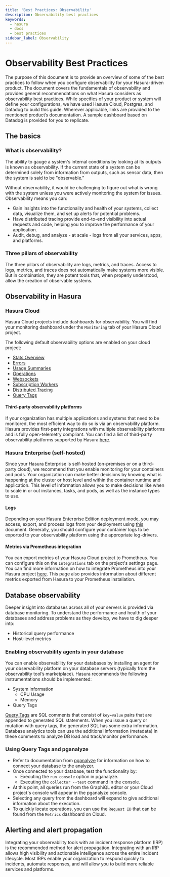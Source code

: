```yaml
---
title: 'Best Practices: Observability'
description: Observability best practices
keywords:
  - hasura
  - docs
  - best practices
sidebar_label: Observability
---
```


# Observability Best Practices

The purpose of this document is to provide an overview of some of the best practices to follow when you configure observability for your Hasura-driven product. The document covers the fundamentals of observability and provides general recommendations on what Hasura considers as observability best practices. While specifics of your product or system will define your configurations, we have used Hasura Cloud, Postgres, and Datadog to build this guide. Wherever applicable, links are provided to the mentioned product’s documentation. A sample dashboard based on Datadog is provided for you to replicate.

## The basics

### What is observability?

The ability to gauge a system's internal conditions by looking at its outputs is known as observability. If the current state of a system can be determined solely from information from outputs, such as sensor data, then the system is said to be "observable.”

Without observability, it would be challenging to figure out what is wrong with the system unless you were actively monitoring the system for issues. Observability means you can:

- Gain insights into the functionality and health of your systems, collect data, visualize them, and set up alerts for potential problems.
- Have distributed tracing provide end-to-end visibility into actual requests and code, helping you to improve the performance of your application.
- Audit, debug, and analyze - at scale - logs from all your services, apps, and platforms. 

### Three pillars of observability

The three pillars of observability are logs, metrics, and traces. Access to logs, metrics, and traces does not automatically make systems more visible. But in combination, they are potent tools that, when properly understood, allow the creation of observable systems.

## Observability in Hasura

### Hasura Cloud

Hasura Cloud projects include dashboards for observability. You will find your monitoring dashboard under the `Monitoring` tab of your Hasura Cloud project.

The following default observability options are enabled on your cloud project:

- [Stats Overview](https://hasura.io/docs/latest/observability/overview/)
- [Errors](https://hasura.io/docs/latest/observability/errors/)
- [Usage Summaries](https://hasura.io/docs/latest/observability/usage/)
- [Operations](https://hasura.io/docs/latest/observability/operations/)
- [Websockets](https://hasura.io/docs/latest/observability/websockets/)
- [Subscription Workers](https://hasura.io/docs/latest/observability/subscription-workers/)
- [Distributed Tracing](https://hasura.io/docs/latest/observability/tracing/)
- [Query Tags](https://hasura.io/docs/latest/observability/query-tags/)

#### Third-party observability platforms

If your organization has multiple applications and systems that need to be monitored, the most efficient way to do so is via an observability platform. Hasura provides first-party integrations with multiple observability platforms and is fully open-telemetry compliant. You can find a list of third-party observability platforms supported by Hasura [here](/observability/integrations/index.mdx).

### Hasura Enterprise (self-hosted)

Since your Hasura Enterprise is self-hosted (on-premises or on a third-party cloud), we recommend that you enable monitoring for your containers and pods. Your organization can make better decisions by knowing what is happening at the cluster or host level and within the container runtime and application. This level of information allows you to make decisions like when to scale in or out instances, tasks, and pods, as well as the instance types to use.

#### Logs
Depending on your Hasura Enterprise Edition deployment mode, you may access, export, and process logs from your deployment using [this](/deployment/logging.mdx#log-types) document. Generally, you should configure your container logs to be exported to your observability platform using the appropriate log-drivers. 


#### Metrics via Prometheus integration
You can export metrics of your Hasura Cloud project to Prometheus. You can configure this on the `Integrations` tab on the project's settings page. You can find more information on how to integrate Prometheus into your Hasura project [here](/enterprise/metrics.mdx). This page also provides information about different metrics exported from Hasura to your Prometheus installation.

## Database observability

Deeper insight into databases across all of your servers is provided via database monitoring. To understand the performance and health of your databases and address problems as they develop, we have to dig deeper into: 

- Historical query performance
- Host-level metrics

### Enabling observability agents in your database

You can enable observability for your databases by installing an agent for your observability platform on your database servers (typically from the observability tool’s marketplace). Hasura recommends the following instrumentations should be implemented:

- System information
  - CPU Usage
  - Memory
- Query Tags

[Query Tags](/observability/query-tags.mdx) are SQL comments that consist of `key=value` pairs that are appended to generated SQL statements. When you issue a query or mutation with query tags, the generated SQL has some extra information. Database analytics tools can use the additional information (metadata) in these comments to analyze DB load and track/monitor performance.

### Using Query Tags and pganalyze

- Refer to documentation from [pganalyze](https://pganalyze.com/docs) for information on how to connect your database to the analyzer.
- Once connected to your database, test the functionality by:
  - Executing the `run console` option in pganalyze.
  - Executing the `collector --test` command in the console.
- At this point, all queries run from the GraphiQL editor or your Cloud project's console will appear in the pganalyze console.
- Selecting any query from the dashboard will expand to give additional information about the execution.
- To quickly locate operations, you can use the `Request ID` that can be found from the `Metrics` dashboard on Cloud.


## Alerting and alert propagation

Integrating your observability tools with an incident response platform (IRP) is the recommended method for alert propagation. Integrating with an IRP allows high visibility and actionable intelligence across the entire incident lifecycle. Most IRPs enable your organization to respond quickly to incidents, automate responses, and will allow you to build more reliable services and platforms. 

